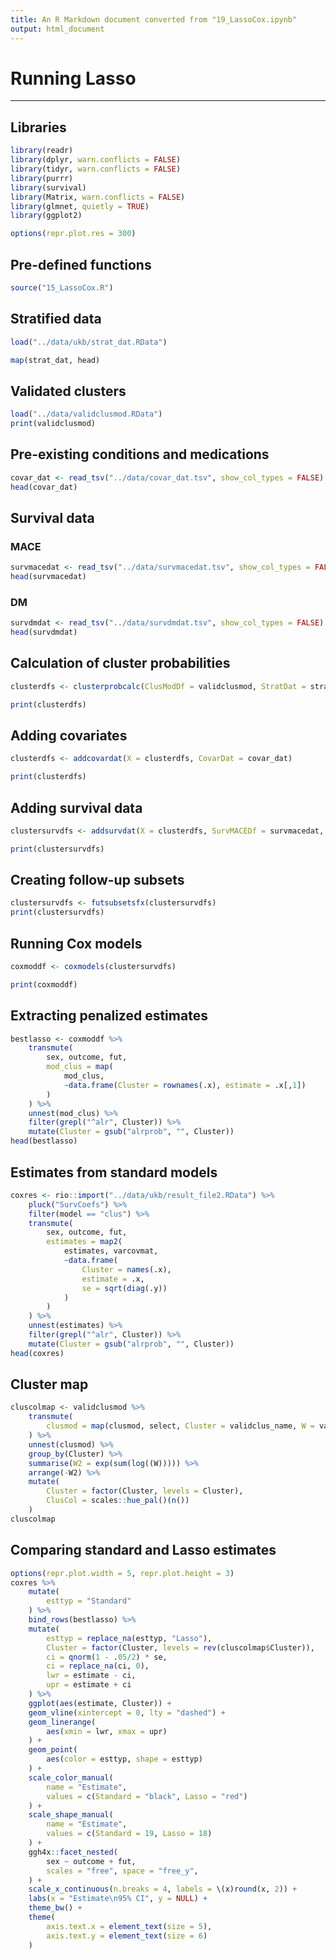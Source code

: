 ```yaml
---
title: An R Markdown document converted from "19_LassoCox.ipynb"
output: html_document
---
```


# Running Lasso

---

## Libraries

```r
library(readr)
library(dplyr, warn.conflicts = FALSE)
library(tidyr, warn.conflicts = FALSE)
library(purrr)
library(survival)
library(Matrix, warn.conflicts = FALSE)
library(glmnet, quietly = TRUE)
library(ggplot2)
```

```r
options(repr.plot.res = 300)
```

## Pre-defined functions

```r
source("15_LassoCox.R")
```

## Stratified data

```r
load("../data/ukb/strat_dat.RData")
```

```r
map(strat_dat, head)
```

## Validated clusters

```r
load("../data/validclusmod.RData")
print(validclusmod)
```

## Pre-existing conditions and medications

```r
covar_dat <- read_tsv("../data/covar_dat.tsv", show_col_types = FALSE)
head(covar_dat)
```

## Survival data

### MACE

```r
survmacedat <- read_tsv("../data/survmacedat.tsv", show_col_types = FALSE)
head(survmacedat)
```

### DM

```r
survdmdat <- read_tsv("../data/survdmdat.tsv", show_col_types = FALSE)
head(survdmdat)
```

## Calculation of cluster probabilities

```r
clusterdfs <- clusterprobcalc(ClusModDf = validclusmod, StratDat = strat_dat)
```

```r
print(clusterdfs)
```

## Adding covariates

```r
clusterdfs <- addcovardat(X = clusterdfs, CovarDat = covar_dat)
```

```r
print(clusterdfs)
```

## Adding survival data

```r
clustersurvdfs <- addsurvdat(X = clusterdfs, SurvMACEDf = survmacedat, SurvDMDf = survdmdat)
```

```r
print(clustersurvdfs)
```

## Creating follow-up subsets

```r
clustersurvdfs <- futsubsetsfx(clustersurvdfs)
print(clustersurvdfs)
```

## Running Cox models

```r
coxmoddf <- coxmodels(clustersurvdfs)
```

```r
print(coxmoddf)
```

## Extracting penalized estimates

```r
bestlasso <- coxmoddf %>%
    transmute(
        sex, outcome, fut,
        mod_clus = map(
            mod_clus, 
            ~data.frame(Cluster = rownames(.x), estimate = .x[,1])
        )
    ) %>%
    unnest(mod_clus) %>%
    filter(grepl("^alr", Cluster)) %>%
    mutate(Cluster = gsub("alrprob", "", Cluster))
head(bestlasso)
```

## Estimates from standard models

```r
coxres <- rio::import("../data/ukb/result_file2.RData") %>%
    pluck("SurvCoefs") %>%
    filter(model == "clus") %>%
    transmute(
        sex, outcome, fut,
        estimates = map2(
            estimates, varcovmat,
            ~data.frame(
                Cluster = names(.x),
                estimate = .x,
                se = sqrt(diag(.y))
            )
        )
    ) %>%
    unnest(estimates) %>%
    filter(grepl("^alr", Cluster)) %>%
    mutate(Cluster = gsub("alrprob", "", Cluster))
head(coxres)
```

## Cluster map

```r
cluscolmap <- validclusmod %>%
    transmute(
        clusmod = map(clusmod, select, Cluster = validclus_name, W = validclus_weights)
    ) %>%
    unnest(clusmod) %>%
    group_by(Cluster) %>%
    summarise(W2 = exp(sum(log((W))))) %>%
    arrange(-W2) %>%
    mutate(
        Cluster = factor(Cluster, levels = Cluster),
        ClusCol = scales::hue_pal()(n())
    )
cluscolmap
```

## Comparing standard and Lasso estimates

```r
options(repr.plot.width = 5, repr.plot.height = 3)
coxres %>%
    mutate(
        esttyp = "Standard"
    ) %>%
    bind_rows(bestlasso) %>%
    mutate(
        esttyp = replace_na(esttyp, "Lasso"),
        Cluster = factor(Cluster, levels = rev(cluscolmap$Cluster)),
        ci = qnorm(1 - .05/2) * se,
        ci = replace_na(ci, 0),
        lwr = estimate - ci,
        upr = estimate + ci
    ) %>%
    ggplot(aes(estimate, Cluster)) +
    geom_vline(xintercept = 0, lty = "dashed") +
    geom_linerange(
        aes(xmin = lwr, xmax = upr)
    ) +
    geom_point(
        aes(color = esttyp, shape = esttyp)
    ) +
    scale_color_manual(
        name = "Estimate",
        values = c(Standard = "black", Lasso = "red")
    ) +
    scale_shape_manual(
        name = "Estimate",
        values = c(Standard = 19, Lasso = 18)
    ) +
    ggh4x::facet_nested(
        sex ~ outcome + fut, 
        scales = "free", space = "free_y",
    ) +
    scale_x_continuous(n.breaks = 4, labels = \(x)round(x, 2)) +
    labs(x = "Estimate\n95% CI", y = NULL) +
    theme_bw() +
    theme(
        axis.text.x = element_text(size = 5),
        axis.text.y = element_text(size = 6)
    )
```

